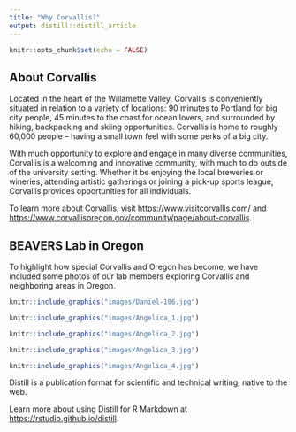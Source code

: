 ```yaml
---
title: "Why Corvallis?"
output: distill::distill_article
---
```


```r
knitr::opts_chunk$set(echo = FALSE)
```

## About Corvallis

Located in the heart of the Willamette Valley, Corvallis is conveniently situated in relation to a variety of locations: 90 minutes to Portland for big city people, 45 minutes to the coast for ocean lovers, and surrounded by hiking, backpacking and skiing opportunities. Corvallis is home to roughly 60,000 people -- having a small town feel with some perks of a big city.

With much opportunity to explore and engage in many diverse communities, Corvallis is a welcoming and innovative community, with much to do outside of the university setting. Whether it be enjoying the local breweries or wineries, attending artistic gatherings or joining a pick-up sports league, Corvallis provides opportunities for all individuals.

To learn more about Corvallis, visit <https://www.visitcorvallis.com/> and <https://www.corvallisoregon.gov/community/page/about-corvallis>.

## BEAVERS Lab in Oregon

To highlight how special Corvallis and Oregon has become, we have included some photos of our lab members exploring Corvallis and neighboring areas in Oregon.

:::float-image

```r
knitr::include_graphics("images/Daniel-106.jpg")
```
:::

:::float-image

```r
knitr::include_graphics("images/Angelica_1.jpg")
```
:::

:::float-image

```r
knitr::include_graphics("images/Angelica_2.jpg")
```
:::

:::float-image

```r
knitr::include_graphics("images/Angelica_3.jpg")
```
:::

:::float-image

```r
knitr::include_graphics("images/Angelica_4.jpg")
```
:::

Distill is a publication format for scientific and technical writing, native to the web. 

Learn more about using Distill for R Markdown at <https://rstudio.github.io/distill>.






